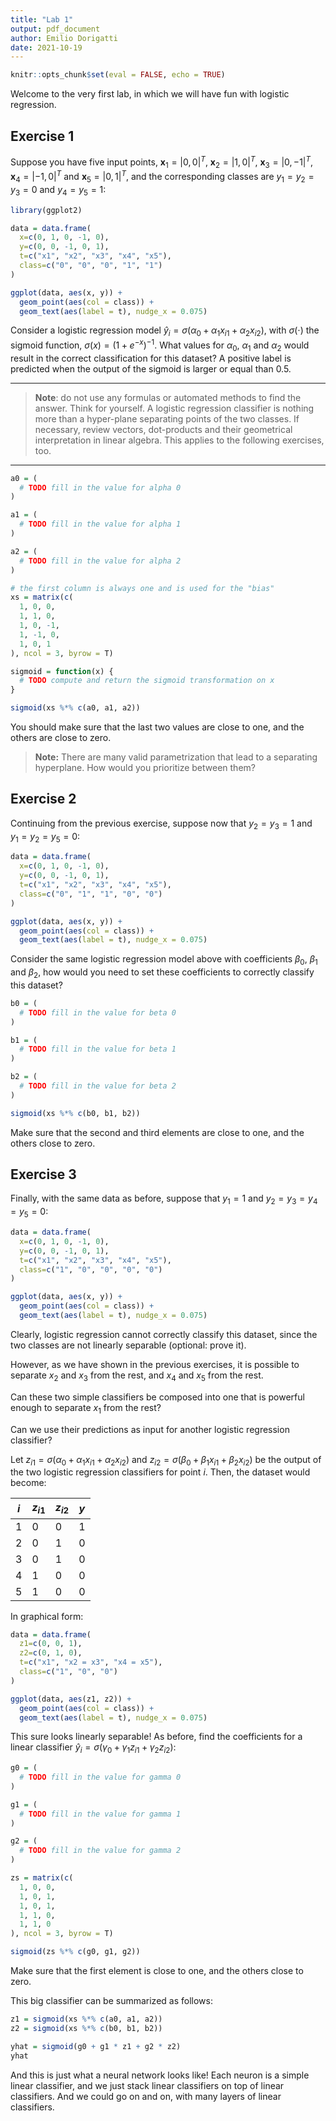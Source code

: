 ```yaml
---
title: "Lab 1"
output: pdf_document
author: Emilio Dorigatti
date: 2021-10-19
---
```


```r
knitr::opts_chunk$set(eval = FALSE, echo = TRUE)
```

Welcome to the very first lab, in which we will have fun with logistic regression.

## Exercise 1

Suppose you have five input points, $\textbf{x}_1=|0,0|^T$, $\textbf{x}_2=|1,0|^T$, $\textbf{x}_3=|0,-1|^T$, $\textbf{x}_4=|-1,0|^T$ and $\textbf{x}_5=|0,1|^T$, and the corresponding classes are $y_1=y_2=y_3=0$ and $y_4=y_5=1$:


```r
library(ggplot2)

data = data.frame(
  x=c(0, 1, 0, -1, 0),
  y=c(0, 0, -1, 0, 1),
  t=c("x1", "x2", "x3", "x4", "x5"),
  class=c("0", "0", "0", "1", "1")
)

ggplot(data, aes(x, y)) +
  geom_point(aes(col = class)) +
  geom_text(aes(label = t), nudge_x = 0.075)
```

Consider a logistic regression model $\hat{y}_i=\sigma\left(\alpha_0+\alpha_1x_{i1}+\alpha_2x_{i2}\right)$, with $\sigma(\cdot)$ the sigmoid function, $\sigma(x)=\left(1+e^{-x}\right)^{-1}$. What values for $\alpha_0$, $\alpha_1$ and $\alpha_2$ would result in the correct classification for this dataset? A positive label is predicted when the output of the sigmoid is larger or equal than 0.5.

***

> **Note**: do not use any formulas or automated methods to find the answer. Think for yourself. A logistic regression classifier is nothing more than a hyper-plane separating points of the two classes. If necessary, review vectors, dot-products and their geometrical interpretation in linear algebra. This applies to the following exercises, too.

***

```r
a0 = (
  # TODO fill in the value for alpha 0
)

a1 = (
  # TODO fill in the value for alpha 1
)

a2 = (
  # TODO fill in the value for alpha 2
)

# the first column is always one and is used for the "bias"
xs = matrix(c(
  1, 0, 0,
  1, 1, 0,
  1, 0, -1,
  1, -1, 0,
  1, 0, 1
), ncol = 3, byrow = T)

sigmoid = function(x) {
  # TODO compute and return the sigmoid transformation on x
}

sigmoid(xs %*% c(a0, a1, a2))
```

You should make sure that the last two values are close to one, and the others are close to zero.

> **Note:** There are many valid parametrization that lead to a separating hyperplane. How would you prioritize between them?

## Exercise 2

Continuing from the previous exercise, suppose now that $y_2=y_3=1$ and $y_1=y_2=y_5=0$:

```r
data = data.frame(
  x=c(0, 1, 0, -1, 0),
  y=c(0, 0, -1, 0, 1),
  t=c("x1", "x2", "x3", "x4", "x5"),
  class=c("0", "1", "1", "0", "0")
)

ggplot(data, aes(x, y)) +
  geom_point(aes(col = class)) +
  geom_text(aes(label = t), nudge_x = 0.075)
```

Consider the same logistic regression model above with coefficients $\beta_0$, $\beta_1$ and $\beta_2$, how would you need to set these coefficients to correctly classify this dataset?

```r
b0 = (
  # TODO fill in the value for beta 0
)

b1 = (
  # TODO fill in the value for beta 1
)

b2 = (
  # TODO fill in the value for beta 2
)

sigmoid(xs %*% c(b0, b1, b2))
```

Make sure that the second and third elements are close to one, and the others close to zero.

## Exercise 3

Finally, with the same data as before, suppose that $y_1=1$ and $y_2=y_3=y_4=y_5=0$:

```r
data = data.frame(
  x=c(0, 1, 0, -1, 0),
  y=c(0, 0, -1, 0, 1),
  t=c("x1", "x2", "x3", "x4", "x5"),
  class=c("1", "0", "0", "0", "0")
)

ggplot(data, aes(x, y)) +
  geom_point(aes(col = class)) +
  geom_text(aes(label = t), nudge_x = 0.075)
```

Clearly, logistic regression cannot correctly classify this dataset, since the two classes are not linearly separable (optional: prove it).

However, as we have shown in the previous exercises, it is possible to separate $x_2$ and $x_3$ from the rest, and $x_4$ and $x_5$ from the rest.

Can these two simple classifiers be composed into one that is powerful enough to separate $x_1$ from the rest?

Can we use their predictions as input for another logistic regression classifier?

Let $z_{i1}=\sigma(\alpha_0+\alpha_1x_{i1}+\alpha_2x_{i2})$ and $z_{i2}=\sigma(\beta_0+\beta_1x_{i1}+\beta_2x_{i2})$ be the output of the two logistic regression classifiers for point $i$. Then, the dataset would become:

| $i$ | $z_{i1}$ | $z_{i2}$ | $y$ |
|-----+----------+----------+-----|
| $1$ |        0 |        0 |   1 |
| $2$ |        0 |        1 |   0 |
| $3$ |        0 |        1 |   0 |
| $4$ |        1 |        0 |   0 |
| $5$ |        1 |        0 |   0 |

In graphical form:

```r
data = data.frame(
  z1=c(0, 0, 1),
  z2=c(0, 1, 0),
  t=c("x1", "x2 = x3", "x4 = x5"),
  class=c("1", "0", "0")
)

ggplot(data, aes(z1, z2)) +
  geom_point(aes(col = class)) +
  geom_text(aes(label = t), nudge_x = 0.075)
```

This sure looks linearly separable! As before, find the coefficients for a linear classifier $\hat{y}_i=\sigma\left(\gamma_0+\gamma_1z_{i1}+\gamma_2z_{i2}\right)$:

```r
g0 = (
  # TODO fill in the value for gamma 0
)

g1 = (
  # TODO fill in the value for gamma 1
)

g2 = (
  # TODO fill in the value for gamma 2
)

zs = matrix(c(
  1, 0, 0,
  1, 0, 1,
  1, 0, 1,
  1, 1, 0,
  1, 1, 0
), ncol = 3, byrow = T)

sigmoid(zs %*% c(g0, g1, g2))
```

Make sure that the first element is close to one, and the others close to zero.

This big classifier can be summarized as follows:

```r
z1 = sigmoid(xs %*% c(a0, a1, a2))
z2 = sigmoid(xs %*% c(b0, b1, b2))

yhat = sigmoid(g0 + g1 * z1 + g2 * z2)
yhat
```

And this is just what a neural network looks like! Each neuron is a simple linear classifier, and we just stack linear classifiers on top of linear classifiers. And we could go on and on, with many layers of linear classifiers.
